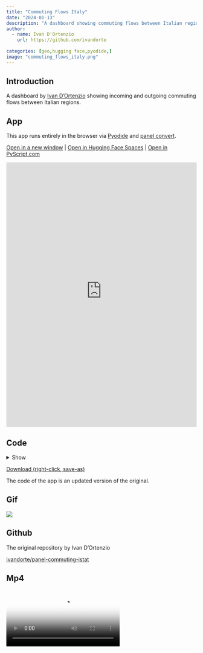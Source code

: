```yaml
---
title: "Commuting Flows Italy"
date: "2024-01-13"
description: "A dashboard showing commuting flows between Italian regions"
author:
  - name: Ivan D'Ortenzio
    url: https://github.com/ivandorte
    
categories: [geo,hugging face,pyodide,]
image: "commuting_flows_italy.png"
---
```


## Introduction

A dashboard by [Ivan D'Ortenzio](https://github.com/ivandorte) showing incoming and outgoing commuting flows between Italian regions.

## App

This app runs entirely in the browser via [Pyodide](https://pyodide.org) and [panel convert](https://panel.holoviz.org/how_to/wasm/convert.html).

<a href="https://awesome-panel-commuting-flows-italy.static.hf.space" target="_blank">Open in a new window</a> | <a href="https://huggingface.co/spaces/awesome-panel/commuting_flows_italy" target="_blank">Open in Hugging Face Spaces</a> | <a href="https://pyscript.com/@awesome-panel/streaming-number-indicators" target="_blank">Open in PyScript.com</a>

<iframe
	src="https://awesome-panel-commuting-flows-italy.static.hf.space"
	frameborder="0"
	style="width:100%;height:700px"
></iframe>

## Code

<details>
<summary>Show</summary>
```.python
```
</details>

<a href="https://raw.githubusercontent.com/awesome-panel/awesome-panel/main/examples/commuting_flows_italy.py" download>Download (right-click, save-as)</a>

The code of the app is an updated version of the original.

## Gif

<img src="https://cdn.awesome-panel.org/resources/commuting_flows_italy/commuting_flows_italy.gif"></img>

## Github

The original repository by Ivan D'Ortenzio

[ivandorte/panel-commuting-istat](https://github.com/ivandorte/panel-commuting-istat)

## Mp4

<video poster="https://cdn.awesome-panel.org/resources/commuting_flows_italy/commuting_flows_italy.png" controls>
  <source src="https://cdn.awesome-panel.org/resources/commuting_flows_italy/commuting_flows_italy.mp4" type="video/mp4">
  Your browser does not support HTML video.
</video>

## Png

<img src="https://cdn.awesome-panel.org/resources/commuting_flows_italy/commuting_flows_italy.png"></img>

## Social

Please share on social media. Thanks.

<a href="https://twitter.com/awesome_panel" target="_blank"><i class="bi bi-twitter"></i></a> <a href="https://www.linkedin.com/company/awesome-panel-org" target="_blank"><i class="bi bi-linkedin"></i></a>